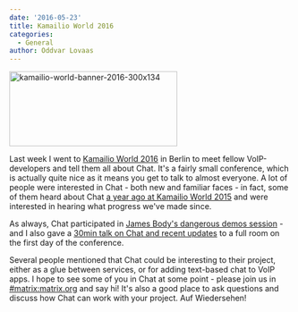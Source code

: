 ```yaml
---
date: '2016-05-23'
title: Kamailio World 2016
categories:
  - General
author: Oddvar Lovaas
---
```


<img src="/blog/wp-content/uploads/2016/05/kamailio-world-banner-2016-300x134.png" alt="kamailio-world-banner-2016-300x134" width="300" height="134" class="alignleft size-full wp-image-1624" />

Last week I went to <a href="https://www.kamailioworld.com/k04/">Kamailio World 2016</a> in Berlin to meet fellow VoIP-developers and tell them all about Chat. It's a fairly small conference, which is actually quite nice as it means you get to talk to almost everyone. A lot of people were interested in Chat - both new and familiar faces - in fact, some of them heard about Chat <a href="/blog/2015/06/01/matrix-wins-most-entertaining-demo-at-kamailio-world/">a year ago at Kamailio World 2015</a> and were interested in hearing what progress we've made since.

As always, Chat participated in <a href="https://www.youtube.com/watch?v=QkjIIh0cqcM&t=9m">James Body's dangerous demos session</a> - and I also gave a <a href="https://www.youtube.com/watch?v=oV4WHaCJh2k">30min talk on Chat and recent updates</a> to a full room on the first day of the conference. 

Several people mentioned that Chat could be interesting to their project, either as a glue between services, or for adding text-based chat to VoIP apps. I hope to see some of you in Chat at some point - please join us in <a href="https://vector.im/beta/#/room/#matrix:matrix.org">#matrix:matrix.org</a> and say hi! It's also a good place to ask questions and discuss how Chat can work with your project. Auf Wiedersehen!